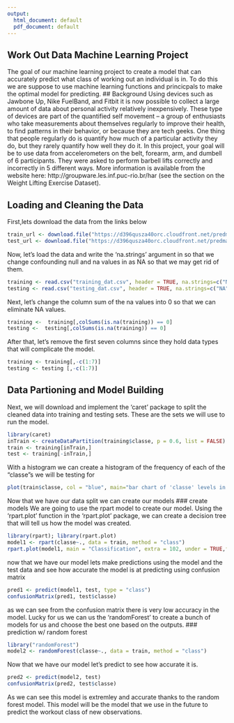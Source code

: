 ```yaml
---
output:
  html_document: default
  pdf_document: default
---
```

Work Out Data Machine Learning Project
----------------------------------------------------
The goal of our machine learning project to create a model that can accurately predict what class of working out an individual is in. To do this we are suppose to use machine learning functions and princicpals to make the optimal model for predicting. 
## Background
Using devices such as Jawbone Up, Nike FuelBand, and Fitbit it is now possible to collect a large amount of data about personal activity relatively inexpensively. These type of devices are part of the quantified self movement – a group of enthusiasts who take measurements about themselves regularly to improve their health, to find patterns in their behavior, or because they are tech geeks. One thing that people regularly do is quantify how much of a particular activity they do, but they rarely quantify how well they do it. In this project, your goal will be to use data from accelerometers on the belt, forearm, arm, and dumbell of 6 participants. They were asked to perform barbell lifts correctly and incorrectly in 5 different ways. More information is available from the website here: http://groupware.les.inf.puc-rio.br/har (see the section on the Weight Lifting Exercise Dataset). 

## Loading and Cleaning the Data
First,lets download the data from the links below
```r
train_url <- download.file("https://d396qusza40orc.cloudfront.net/predmachlearn/pml-training.csv", "training_dat.csv")
test_url <- download.file("https://d396qusza40orc.cloudfront.net/predmachlearn/pml-testing.csv", "testing_dat.csv")
```
Now, let's load the data and write the 'na.strings' argument in so that we change confounding null and na values in as NA so that we may get rid of them.
```r
training <- read.csv("training_dat.csv", header = TRUE, na.strings=c("NA", "#DIV/0!",""))
testing <- read.csv("testing_dat.csv", header = TRUE, na.strings=c("NA", "#DIV/0!",""))
```
Next, let's change the column sum of the na values into 0 so that we can eliminate NA values.
```r
training <-  training[,colSums(is.na(training)) == 0]
testing <-  testing[,colSums(is.na(training)) == 0]
```
 After that, let's remove the first seven columns since they hold data types that will complicate the model. 
```r
training <- training[,-c(1:7)]
testing <- testing [,-c(1:7)]
```
## Data Partioning and Model Building
Next, we will download and implement the 'caret' package to split the cleaned data into training and testing sets. These are the sets we will use to run the model. 
```r
library(caret)
inTrain <- createDataPartition(training$classe, p = 0.6, list = FALSE)
train <- training[inTrain,]
test <- training[-inTrain,]
```
With a histogram we can create a histogram of the frequency of each of the "classe"s we will be testing for
```r
plot(train$classe, col = "blue", main="bar chart of 'classe' levels in train", xlab = "classe", ylab ="Frequency")
```
Now that we have our data split we can create our models
### create models 
We are going to use the rpart model to create our model. Using the 'rpart.plot' function in the 'rpart.plot' package, we can create a decision tree that will tell us how the model was created.
```r
library(rpart); library(rpart.plot)
model1 <- rpart(classe~., data = train, method = "class")
rpart.plot(model1, main = "Classification", extra = 102, under = TRUE,faclen=0)
```
now that we have our model lets make predictions using the model and the test data and see how accurate the model is at predicting using confusion matrix
```r
pred1 <- predict(model1, test, type = "class")
confusionMatrix(pred1, test$classe)
```
as we can see from the confusion matrix there is very low accuracy in the model.
Lucky for us we can us the 'randomForest' to create a bunch of models for us and choose the best one based on the outputs. 
### prediction w/ random forest 
```r
library("randomForest")
model2 <- randomForest(classe~., data = train, method = "class")
```
Now that we have our model let's predict to see how accurate it is.
```r
pred2 <- predict(model2, test)
confusionMatrix(pred2, test$classe)
```
As we can see this model is extremley and accurate thanks to the random forest model. This model will be the model that we use in the future to predict the workout class of new observations.